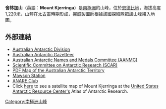 <!-- 檔案不存在 [[Image:Mount_Elkins_Map.jpg|right]] ，可從英文維基百科取得 -->
{{Coord|66|29|S|55|11|E|display=title}}

'''舍林加山'''（英語：'''Mount Kjerringa'''）是[[南極洲|南極洲]]的山峰，位於[[恩德比地|恩德比地]]，海拔高度1,220米，山體在[[太古宙|太古宙]]時期形成，[[挪威|挪威]]製圖師根據該國探險隊把該山峰繪入地圖。

==外部連結==
* [http://www.aad.gov.au/ Australian Antarctic Division]
* [https://web.archive.org/web/20071030143303/http://aadc-maps.aad.gov.au/aadc/gaz/search_names.cfm Australian Antarctic Gazetteer]
* [https://web.archive.org/web/20090709070649/http://www.aad.gov.au/default.asp?casid=12388 Australian Antarctic Names and Medals Committee (AANMC)]
* [https://web.archive.org/web/20100818063123/http://www.scar.org/information/ Scientific Committee on Antarctic Research (SCAR)]
* [https://web.archive.org/web/20080907213041/http://aadc-maps.aad.gov.au/database/mapcat/antarctica/v4_99_00.pdf PDF Map of the Australian Antarctic Territory]
* [http://www.aad.gov.au/default.asp?casid=6909 Mawson Station] {{Wayback|url=http://www.aad.gov.au/default.asp?casid=6909 |date=20100724035644 }}
* [http://www.anareclub.org.au/ ANARE Club]
* Click [https://web.archive.org/web/20131112150013/http://lima.usgs.gov/antarctic_research_atlas/viewer.htm?BBOX=2063754.0318:1486541.4701:2103754.0318:1526541.4701&LIMA_CHECK=LIMA_GNIS here] to see a satellite map of Mount Kjerringa at the [http://usarc.usgs.gov/ United States Antarctic Resource Center's] {{Wayback|url=http://usarc.usgs.gov/ |date=20051030114935 }} Atlas of Antarctic Research.

{{Antarctica-geo-stub}}
[[Category:南極洲山峰|Category:南極洲山峰]]